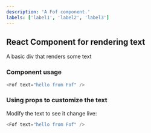 ```yaml
---
description: 'A Fof component.'
labels: ['label1', 'label2', 'label3']
---
```



## React Component for rendering text

A basic div that renders some text

### Component usage
```js
<Fof text="hello from Fof" />
```

### Using props to customize the text

Modify the text to see it change live:
```js live
<Fof text="hello from Fof" />
```
